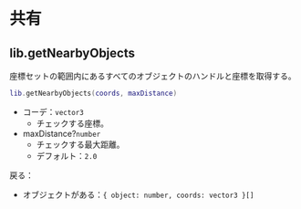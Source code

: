 # 共有

## lib.getNearbyObjects

座標セットの範囲内にあるすべてのオブジェクトのハンドルと座標を取得する。

```lua
lib.getNearbyObjects(coords, maxDistance)
```

* コーデ：`vector3`
  * チェックする座標。
* maxDistance?`number`
  * チェックする最大距離。
  * デフォルト：`2.0`

戻る：

* オブジェクトがある：`{ object: number, coords: vector3 }[]`
